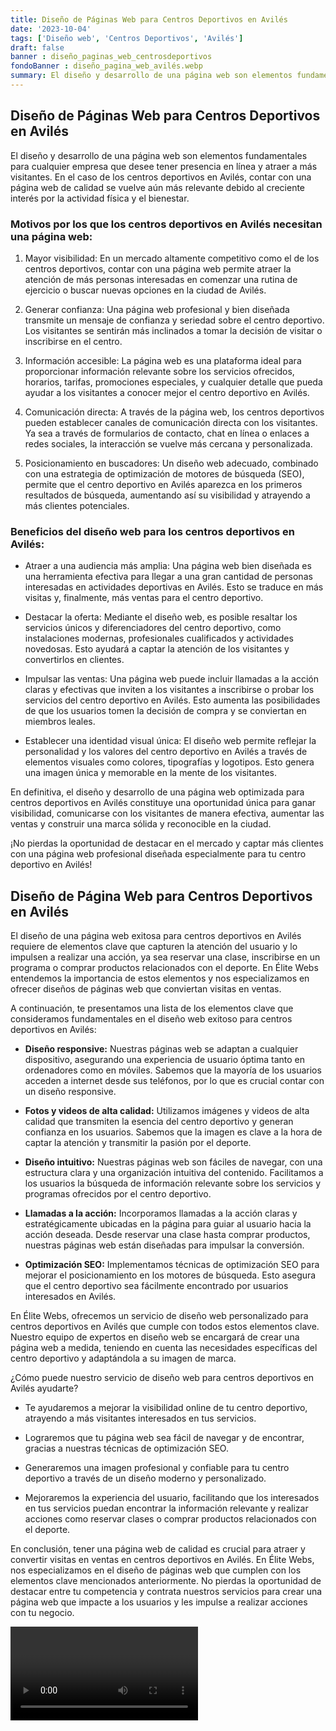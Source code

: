 ```yaml
---
title: Diseño de Páginas Web para Centros Deportivos en Avilés
date: '2023-10-04'
tags: ['Diseño web', 'Centros Deportivos', 'Avilés']
draft: false
banner : diseño_paginas_web_centrosdeportivos
fondoBanner : diseño_pagina_web_avilés.webp
summary: El diseño y desarrollo de una página web son elementos fundamentales para cualquier empresa que desee tener presencia en línea y atraer a más visitantes. En el caso de los centros deportivos en Avilés, contar con una página web de calidad se vuelve aún más relevante debido al creciente interés por la actividad física y el bienestar.
---
```


## Diseño de Páginas Web para Centros Deportivos en Avilés

El diseño y desarrollo de una página web son elementos fundamentales para cualquier empresa que desee tener presencia en línea y atraer a más visitantes. En el caso de los centros deportivos en Avilés, contar con una página web de calidad se vuelve aún más relevante debido al creciente interés por la actividad física y el bienestar.

### Motivos por los que los centros deportivos en Avilés necesitan una página web:

1. Mayor visibilidad: En un mercado altamente competitivo como el de los centros deportivos, contar con una página web permite atraer la atención de más personas interesadas en comenzar una rutina de ejercicio o buscar nuevas opciones en la ciudad de Avilés.

2. Generar confianza: Una página web profesional y bien diseñada transmite un mensaje de confianza y seriedad sobre el centro deportivo. Los visitantes se sentirán más inclinados a tomar la decisión de visitar o inscribirse en el centro.

3. Información accesible: La página web es una plataforma ideal para proporcionar información relevante sobre los servicios ofrecidos, horarios, tarifas, promociones especiales, y cualquier detalle que pueda ayudar a los visitantes a conocer mejor el centro deportivo en Avilés.

4. Comunicación directa: A través de la página web, los centros deportivos pueden establecer canales de comunicación directa con los visitantes. Ya sea a través de formularios de contacto, chat en línea o enlaces a redes sociales, la interacción se vuelve más cercana y personalizada.

5. Posicionamiento en buscadores: Un diseño web adecuado, combinado con una estrategia de optimización de motores de búsqueda (SEO), permite que el centro deportivo en Avilés aparezca en los primeros resultados de búsqueda, aumentando así su visibilidad y atrayendo a más clientes potenciales.

### Beneficios del diseño web para los centros deportivos en Avilés:

- Atraer a una audiencia más amplia: Una página web bien diseñada es una herramienta efectiva para llegar a una gran cantidad de personas interesadas en actividades deportivas en Avilés. Esto se traduce en más visitas y, finalmente, más ventas para el centro deportivo.

- Destacar la oferta: Mediante el diseño web, es posible resaltar los servicios únicos y diferenciadores del centro deportivo, como instalaciones modernas, profesionales cualificados y actividades novedosas. Esto ayudará a captar la atención de los visitantes y convertirlos en clientes.

- Impulsar las ventas: Una página web puede incluir llamadas a la acción claras y efectivas que inviten a los visitantes a inscribirse o probar los servicios del centro deportivo en Avilés. Esto aumenta las posibilidades de que los usuarios tomen la decisión de compra y se conviertan en miembros leales.

- Establecer una identidad visual única: El diseño web permite reflejar la personalidad y los valores del centro deportivo en Avilés a través de elementos visuales como colores, tipografías y logotipos. Esto genera una imagen única y memorable en la mente de los visitantes.

En definitiva, el diseño y desarrollo de una página web optimizada para centros deportivos en Avilés constituye una oportunidad única para ganar visibilidad, comunicarse con los visitantes de manera efectiva, aumentar las ventas y construir una marca sólida y reconocible en la ciudad.

¡No pierdas la oportunidad de destacar en el mercado y captar más clientes con una página web profesional diseñada especialmente para tu centro deportivo en Avilés! 

<GifSeo />

<Cta />

## **Diseño de Página Web para Centros Deportivos en Avilés**

El diseño de una página web exitosa para centros deportivos en Avilés requiere de elementos clave que capturen la atención del usuario y lo impulsen a realizar una acción, ya sea reservar una clase, inscribirse en un programa o comprar productos relacionados con el deporte. En Élite Webs entendemos la importancia de estos elementos y nos especializamos en ofrecer diseños de páginas web que conviertan visitas en ventas.

A continuación, te presentamos una lista de los elementos clave que consideramos fundamentales en el diseño web exitoso para centros deportivos en Avilés:

- **Diseño responsive:** Nuestras páginas web se adaptan a cualquier dispositivo, asegurando una experiencia de usuario óptima tanto en ordenadores como en móviles. Sabemos que la mayoría de los usuarios acceden a internet desde sus teléfonos, por lo que es crucial contar con un diseño responsive.

- **Fotos y videos de alta calidad:** Utilizamos imágenes y videos de alta calidad que transmiten la esencia del centro deportivo y generan confianza en los usuarios. Sabemos que la imagen es clave a la hora de captar la atención y transmitir la pasión por el deporte.

- **Diseño intuitivo:** Nuestras páginas web son fáciles de navegar, con una estructura clara y una organización intuitiva del contenido. Facilitamos a los usuarios la búsqueda de información relevante sobre los servicios y programas ofrecidos por el centro deportivo.

- **Llamadas a la acción:** Incorporamos llamadas a la acción claras y estratégicamente ubicadas en la página para guiar al usuario hacia la acción deseada. Desde reservar una clase hasta comprar productos, nuestras páginas web están diseñadas para impulsar la conversión.

- **Optimización SEO:** Implementamos técnicas de optimización SEO para mejorar el posicionamiento en los motores de búsqueda. Esto asegura que el centro deportivo sea fácilmente encontrado por usuarios interesados en Avilés.

En Élite Webs, ofrecemos un servicio de diseño web personalizado para centros deportivos en Avilés que cumple con todos estos elementos clave. Nuestro equipo de expertos en diseño web se encargará de crear una página web a medida, teniendo en cuenta las necesidades específicas del centro deportivo y adaptándola a su imagen de marca.

¿Cómo puede nuestro servicio de diseño web para centros deportivos en Avilés ayudarte? 

- Te ayudaremos a mejorar la visibilidad online de tu centro deportivo, atrayendo a más visitantes interesados en tus servicios. 

- Lograremos que tu página web sea fácil de navegar y de encontrar, gracias a nuestras técnicas de optimización SEO.

- Generaremos una imagen profesional y confiable para tu centro deportivo a través de un diseño moderno y personalizado.

- Mejoraremos la experiencia del usuario, facilitando que los interesados en tus servicios puedan encontrar la información relevante y realizar acciones como reservar clases o comprar productos relacionados con el deporte.

En conclusión, tener una página web de calidad es crucial para atraer y convertir visitas en ventas en centros deportivos en Avilés. En Élite Webs, nos especializamos en el diseño de páginas web que cumplen con los elementos clave mencionados anteriormente. No pierdas la oportunidad de destacar entre tu competencia y contrata nuestros servicios para crear una página web que impacte a los usuarios y les impulse a realizar acciones con tu negocio.

<Video />

<CtaBot job='Centros Deportivos' city='Avilés'/>

<Gmaps query='Avilés+españa+maps' />